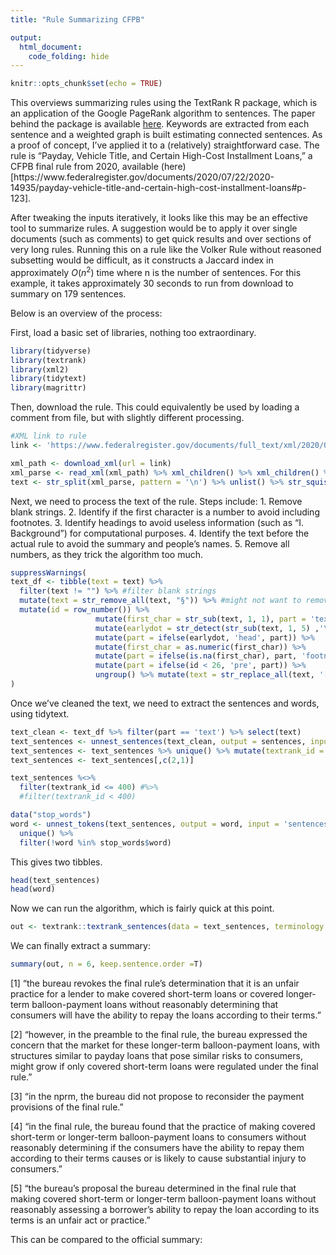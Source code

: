 ```yaml
---
title: "Rule Summarizing CFPB"

output:
  html_document:
    code_folding: hide
---
```


```r
knitr::opts_chunk$set(echo = TRUE)
```

This overviews summarizing rules using the TextRank R package, which is an application of the Google PageRank algorithm to sentences. The paper behind the package is available [here](https://web.eecs.umich.edu/~mihalcea/papers/mihalcea.emnlp04.pdf). Keywords are extracted from each sentence and a weighted graph is built estimating connected sentences. As a proof of concept, I've applied it to a (relatively) straightforward case. The rule is "Payday, Vehicle Title, and Certain High-Cost Installment Loans," a CFPB final rule from 2020, available (here)[https://www.federalregister.gov/documents/2020/07/22/2020-14935/payday-vehicle-title-and-certain-high-cost-installment-loans#p-123]. 

After tweaking the inputs iteratively, it looks like this may be an effective tool to summarize rules. A suggestion would be to apply it over single documents (such as comments) to get quick results and over sections of very long rules. Running this on a rule like the Volker Rule without reasoned subsetting would be difficult, as it constructs a Jaccard index in approximately $O(n^2)$ time where n is the number of sentences. For this example, it takes approximately 30 seconds to run from download to summary on 179 sentences.

Below is an overview of the process:

First, load a basic set of libraries, nothing too extraordinary.
```r
library(tidyverse)
library(textrank)
library(xml2)
library(tidytext)
library(magrittr)
```



Then, download the rule. This could equivalently be used by loading a comment from file, but with slightly different processing.
```r
#XML link to rule
link <- 'https://www.federalregister.gov/documents/full_text/xml/2020/07/22/2020-14935.xml'

xml_path <- download_xml(url = link)
xml_parse <- read_xml(xml_path) %>% xml_children() %>% xml_children() %>% xml_text()
text <- str_split(xml_parse, pattern = '\n') %>% unlist() %>% str_squish()
```

Next, we need to process the text of the rule. Steps include:
1. Remove blank strings.
2. Identify if the first character is a number to avoid including footnotes.
3. Identify headings to avoid useless information (such as "I. Background") for computational purposes.
4. Identify the text before the actual rule to avoid the summary and people's names.
5. Remove all numbers, as they trick the algorithm too much.

```r
suppressWarnings(
text_df <- tibble(text = text) %>% 
  filter(text != "") %>% #filter blank strings
  mutate(text = str_remove_all(text, "§")) %>% #might not want to remove this if we want to keep important numbers in
  mutate(id = row_number()) %>% 
                   mutate(first_char = str_sub(text, 1, 1), part = 'text') %>%  rowwise() %>% 
                   mutate(earlydot = str_detect(str_sub(text, 1, 5) ,'\\.')) %>% 
                   mutate(part = ifelse(earlydot, 'head', part)) %>% 
                   mutate(first_char = as.numeric(first_char)) %>%
                   mutate(part = ifelse(is.na(first_char), part, 'footnote')) %>% 
                   mutate(part = ifelse(id < 26, 'pre', part)) %>% 
                   ungroup() %>% mutate(text = str_replace_all(text, '[[:digit:]]+', '')) #removes all digits from text
)
```
              
Once we've cleaned the text, we need to extract the sentences and words, using tidytext.    
```r
text_clean <- text_df %>% filter(part == 'text') %>% select(text)
text_sentences <- unnest_sentences(text_clean, output = sentences, input = text)
text_sentences <- text_sentences %>% unique() %>% mutate(textrank_id = row_number()) 
text_sentences <- text_sentences[,c(2,1)]

text_sentences %<>%
  filter(textrank_id <= 400) #%>%
  #filter(textrank_id < 400)

data("stop_words")
word <- unnest_tokens(text_sentences, output = word, input = 'sentences') %>% 
  unique() %>% 
  filter(!word %in% stop_words$word)
```

This gives two tibbles.
```r
head(text_sentences)
head(word)
```

Now we can run the algorithm, which is fairly quick at this point.
```r
out <- textrank::textrank_sentences(data = text_sentences, terminology = word)
```

We can finally extract a summary:
```r
summary(out, n = 6, keep.sentence.order =T)

```

[1] "the bureau revokes the  final rule's determination that it is an unfair practice for a lender to make covered short-term loans or covered longer-term balloon-payment loans without reasonably determining that consumers will have the ability to repay the loans according to their terms." 

[2] "however, in the preamble to the  final rule, the bureau expressed the concern that the market for these longer-term balloon-payment loans, with structures similar to payday loans that pose similar risks to consumers, might grow if only covered short-term loans were regulated under the  final rule." 

[3] "in the  nprm, the bureau did not propose to reconsider the payment provisions of the  final rule."                           

[4] "in the  final rule, the bureau found that the practice of making covered short-term or longer-term balloon-payment loans to consumers without reasonably determining if the consumers have the ability to repay them according to their terms causes or is likely to cause substantial injury to consumers."

[5] "the bureau's proposal the bureau determined in the  final rule that making covered short-term or longer-term balloon-payment loans without reasonably assessing a borrower's ability to repay the loan according to its terms is an unfair act or practice."

This can be compared to the official summary:

<!-- ![summary](summary.PNG) -->
